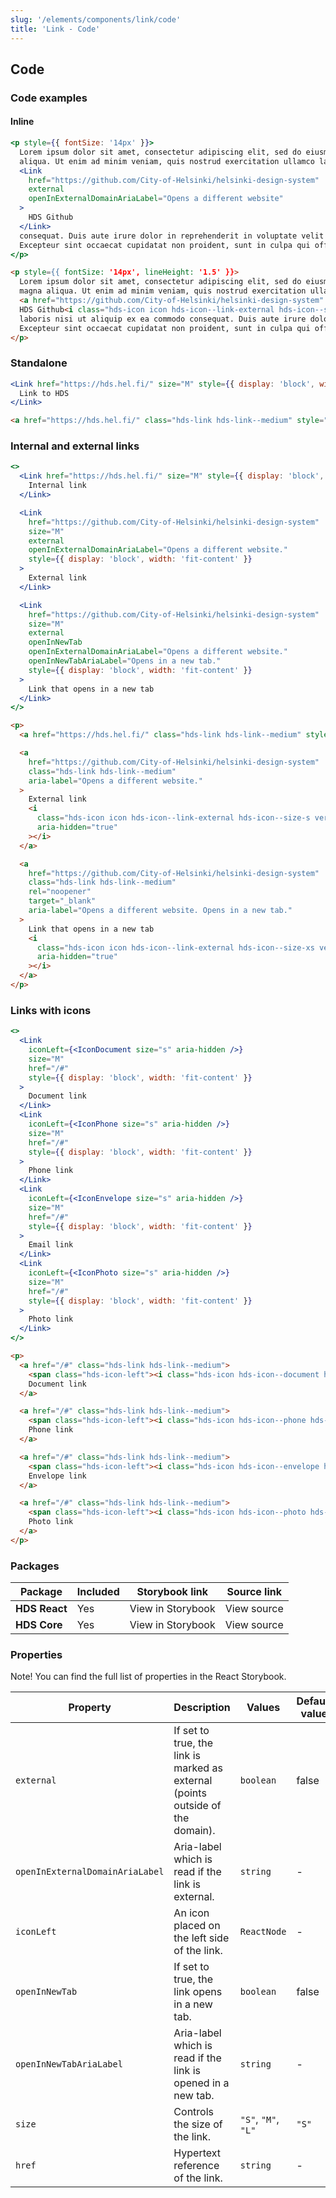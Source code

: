```yaml
---
slug: '/elements/components/link/code'
title: 'Link - Code'
---
```




## Code

### Code examples

#### Inline

<Playground>


```jsx
<p style={{ fontSize: '14px' }}>
  Lorem ipsum dolor sit amet, consectetur adipiscing elit, sed do eiusmod tempor incididunt ut labore et dolore magna
  aliqua. Ut enim ad minim veniam, quis nostrud exercitation ullamco laboris nisi ut aliquip ex ea commodo
  <Link
    href="https://github.com/City-of-Helsinki/helsinki-design-system"
    external
    openInExternalDomainAriaLabel="Opens a different website"
  >
    HDS Github
  </Link>
  consequat. Duis aute irure dolor in reprehenderit in voluptate velit esse cillum dolore eu fugiat nulla pariatur.
  Excepteur sint occaecat cupidatat non proident, sunt in culpa qui officia deserunt mollit anim id est laborum.
</p>
```

```html
<p style={{ fontSize: '14px', lineHeight: '1.5' }}>
  Lorem ipsum dolor sit amet, consectetur adipiscing elit, sed do eiusmod tempor incididunt ut labore et dolore
  magna aliqua. Ut enim ad minim veniam, quis nostrud exercitation ullamco
  <a href="https://github.com/City-of-Helsinki/helsinki-design-system" class="hds-link hds-link--small" aria-label="HDS Github. Opens in external domain">
  HDS Github<i class="hds-icon icon hds-icon--link-external hds-icon--size-xs vertical-align-small-or-medium-icon" aria-hidden="true"></i></a>
  laboris nisi ut aliquip ex ea commodo consequat. Duis aute irure dolor in reprehenderit in voluptate velit esse cillum dolore eu fugiat nulla pariatur.
  Excepteur sint occaecat cupidatat non proident, sunt in culpa qui officia deserunt mollit anim id est laborum.
</p>
```

</Playground>


### Standalone

<Playground>


```jsx
<Link href="https://hds.hel.fi/" size="M" style={{ display: 'block', width: 'fit-content' }}>
  Link to HDS
</Link>
```

```html
<a href="https://hds.hel.fi/" class="hds-link hds-link--medium" style="display:block;">Standalone link</a>
```

</Playground>


### Internal and external links

<Playground>


```jsx
<>
  <Link href="https://hds.hel.fi/" size="M" style={{ display: 'block', width: 'fit-content' }}>
    Internal link
  </Link>

  <Link
    href="https://github.com/City-of-Helsinki/helsinki-design-system"
    size="M"
    external
    openInExternalDomainAriaLabel="Opens a different website."
    style={{ display: 'block', width: 'fit-content' }}
  >
    External link
  </Link>

  <Link
    href="https://github.com/City-of-Helsinki/helsinki-design-system"
    size="M"
    external
    openInNewTab
    openInExternalDomainAriaLabel="Opens a different website."
    openInNewTabAriaLabel="Opens in a new tab."
    style={{ display: 'block', width: 'fit-content' }}
  >
    Link that opens in a new tab
  </Link>
</>
```

```html
<p>
  <a href="https://hds.hel.fi/" class="hds-link hds-link--medium" style="display:block;">Internal link</a>

  <a
    href="https://github.com/City-of-Helsinki/helsinki-design-system"
    class="hds-link hds-link--medium"
    aria-label="Opens a different website."
  >
    External link
    <i
      class="hds-icon icon hds-icon--link-external hds-icon--size-s vertical-align-small-or-medium-icon"
      aria-hidden="true"
    ></i>
  </a>

  <a
    href="https://github.com/City-of-Helsinki/helsinki-design-system"
    class="hds-link hds-link--medium"
    rel="noopener"
    target="_blank"
    aria-label="Opens a different website. Opens in a new tab."
  >
    Link that opens in a new tab
    <i
      class="hds-icon icon hds-icon--link-external hds-icon--size-xs vertical-align-small-or-medium-icon"
      aria-hidden="true"
    ></i>
  </a>
</p>
```

</Playground>


### Links with icons

<Playground>


```jsx
<>
  <Link
    iconLeft={<IconDocument size="s" aria-hidden />}
    size="M"
    href="/#"
    style={{ display: 'block', width: 'fit-content' }}
  >
    Document link
  </Link>
  <Link
    iconLeft={<IconPhone size="s" aria-hidden />}
    size="M"
    href="/#"
    style={{ display: 'block', width: 'fit-content' }}
  >
    Phone link
  </Link>
  <Link
    iconLeft={<IconEnvelope size="s" aria-hidden />}
    size="M"
    href="/#"
    style={{ display: 'block', width: 'fit-content' }}
  >
    Email link
  </Link>
  <Link
    iconLeft={<IconPhoto size="s" aria-hidden />}
    size="M"
    href="/#"
    style={{ display: 'block', width: 'fit-content' }}
  >
    Photo link
  </Link>
</>
```

```html
<p>
  <a href="/#" class="hds-link hds-link--medium">
    <span class="hds-icon-left"><i class="hds-icon hds-icon--document hds-icon--size-s" aria-hidden="true"></i></span>
    Document link
  </a>

  <a href="/#" class="hds-link hds-link--medium">
    <span class="hds-icon-left"><i class="hds-icon hds-icon--phone hds-icon--size-s" aria-hidden="true"></i></span>
    Phone link
  </a>

  <a href="/#" class="hds-link hds-link--medium">
    <span class="hds-icon-left"><i class="hds-icon hds-icon--envelope hds-icon--size-s" aria-hidden="true"></i></span>
    Envelope link
  </a>

  <a href="/#" class="hds-link hds-link--medium">
    <span class="hds-icon-left"><i class="hds-icon hds-icon--photo hds-icon--size-s" aria-hidden="true"></i></span>
    Photo link
  </a>
</p>
```

</Playground>


### Packages

| Package       | Included                    | Storybook link                                                                                                 | Source link                                                                                                                                                 |
| ------------- | --------------------------- | -------------------------------------------------------------------------------------------------------------- | ----------------------------------------------------------------------------------------------------------------------------------------------------------- |
| **HDS React** | <IconCheckCircleFill /> Yes | <Link size="M" external href="/storybook/react/?path=/story/components-link--default">View in Storybook</Link> | <Link size="M" external href="https://github.com/City-of-Helsinki/helsinki-design-system/tree/master/packages/react/src/components/link">View source</Link> |
| **HDS Core**  | <IconCheckCircleFill /> Yes | <Link size="M" external href="/storybook/core/?path=/story/components-link--default">View in Storybook</Link>  | <Link size="M" external href="https://github.com/City-of-Helsinki/helsinki-design-system/tree/master/packages/core/src/components/link">View source</Link>  |

### Properties

Note! You can find the full list of properties in the <Link size="M" href="/storybook/react/?path=/story/components-link--default" external>React Storybook.</Link>

| Property                        | Description                                                                    | Values              | Default value |
| ------------------------------- | ------------------------------------------------------------------------------ | ------------------- | ------------- |
| `external`                      | If set to true, the link is marked as external (points outside of the domain). | `boolean`           | false         |
| `openInExternalDomainAriaLabel` | Aria-label which is read if the link is external.                              | `string`            | -             |
| `iconLeft`                      | An icon placed on the left side of the link.                                   | `ReactNode`         | -             |
| `openInNewTab`                  | If set to true, the link opens in a new tab.                                   | `boolean`           | false         |
| `openInNewTabAriaLabel`         | Aria-label which is read if the link is opened in a new tab.                   | `string`            | -             |
| `size`                          | Controls the size of the link.                                                 | `"S"`, `"M"`, `"L"` | `"S"`         |
| `href`                          | Hypertext reference of the link.                                               | `string`            | -             |
